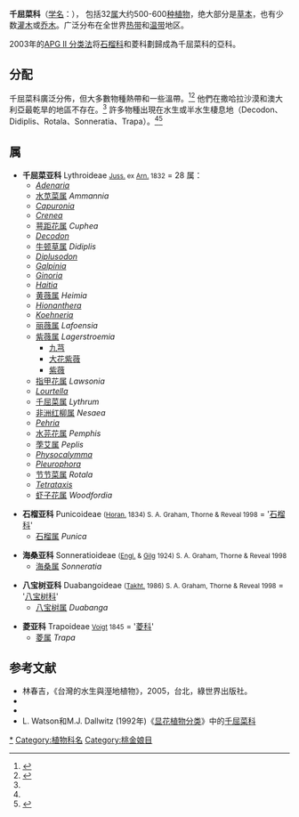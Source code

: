 {{Automatic Taxobox 
| fossil_range = {{fossil range|始新世|現代}}
| image = Lythrum salicaria 20060712 001.jpg
| image_width = 250px
| image_caption = [[千屈菜|千屈菜]] ''Lythrum salicaria'' 
| taxon=Lythraceae
| authority = [[J.St-Hil.|J.St-Hil.]], 1805
| subdivision_ranks = [[亚科|亚科]]
| subdivision = 
}}

'''千屈菜科'''（[[学名|学名]]：{{lang|la|Lythraceae}}）， 包括32[[属|属]]大约500-600[[种|种]][[植物|植物]]，绝大部分是[[草本|草本]]，也有少数[[灌木|灌木]]或[[乔木|乔木]]。广泛分布在全世界[[热带|热带]]和[[温带|温带]]地区。

2003年的[[APG_II_分类法|APG II 分类法]]将[[石榴科|石榴科]]和菱科劃歸成為千屈菜科的亞科。

== 分配 ==
千屈菜科廣泛分佈，但大多數物種熱帶和一些溫帶。<ref name="Stevens 20012">{{cite web|title=Angiosperm Phylogeny Website|url=http://www.mobot.org/mobot/research/apweb/|access-date=15 February 2011|author=Stevens, P.F.|date=2001{{ndash}}2011|archive-date=2016-05-15|archive-url=http://arquivo.pt/wayback/20160515135116/http://www.mobot.org/MOBOT/research/APweb/|dead-url=no}}</ref><ref name="Judd 2008">{{cite book|last=Judd|first=Walter S.|author2=Christopher S. Campbell|author3=Elizabeth A. Kellogg|author3link=Elizabeth Anne Kellogg|author4=Peter F. Stevens|author4-link=Peter F. Stevens|author5=Michael J. Donoghue|title=Plant Systematics: A Phylogenetic Approach|url=https://archive.org/details/plantsystematics0000unse|edition=3rd|year=2008|publisher=Sinauer Associates|location=Sunderland, MA|isbn=978-0-87893-407-2|pages=[https://archive.org/details/plantsystematics0000unse/page/412 412]–414}}</ref> 他們在撒哈拉沙漠和澳大利亞最乾旱的地區不存在。<ref name="Stevens 20012" /> 許多物種出現在水生或半水生棲息地（Decodon、Didiplis、Rotala、Sonneratia、Trapa）。<ref name="Judd 2008" /><ref name="Mabberley 20083">{{cite book|author-link=David Mabberley|last=Mabberley|first=David J.|title=Mabberley's Plant Book: A portable dictionary of plants, their classification and uses|url=https://archive.org/details/mabberleysplantb00mabb|edition=3rd|year=2008|publisher=Cambridge University Press|location=Cambridge|isbn=978-0-521-82071-4|page=[https://archive.org/details/mabberleysplantb00mabb/page/n505 508]}}</ref>

==属==
*'''千屈菜亚科''' Lythroideae <small>[[Antoine_Laurent_de_Jussieu|Juss.]] ex [[Arn.|Arn.]] 1832</small> =  28 属：
**''[[Adenaria|Adenaria]]''
**[[水苋菜属|水苋菜属]] ''Ammannia''
**''[[Capuronia|Capuronia]]''
**''[[Crenea|Crenea]]''
**[[萼距花属|萼距花属]] ''Cuphea''
**''[[Decodon|Decodon]]''
**[[牛顿草属|牛顿草属]] ''Didiplis''
**''[[Diplusodon|Diplusodon]]''
**''[[Galpinia|Galpinia]]''
**''[[Ginoria|Ginoria]]''
**''[[Haitia|Haitia]]''
**[[黄薇属|黄薇属]] ''Heimia''
**''[[Hionanthera|Hionanthera]]''
**''[[Koehneria|Koehneria]]''
**[[丽薇属|丽薇属]] ''Lafoensia''
**[[紫薇属|紫薇属]] ''Lagerstroemia''
***[[九芎|九芎]]
***[[大花紫薇|大花紫薇]]
***[[紫薇|紫薇]]
**[[指甲花属|指甲花属]] ''Lawsonia''
**''[[Lourtella|Lourtella]]''
**[[千屈菜属|千屈菜属]] ''Lythrum''
**[[非洲红柳属|非洲红柳属]] '' Nesaea''
**''[[Pehria|Pehria]]''
**[[水芫花属|水芫花属]] ''Pemphis''
**[[荸艾属|荸艾属]] ''Peplis''
**''[[Physocalymma|Physocalymma]]''
**''[[Pleurophora|Pleurophora]]''
**[[节节菜属|节节菜属]] ''Rotala''
**''[[Tetrataxis|Tetrataxis]]''
**[[虾子花属|虾子花属]] ''Woodfordia''

*'''石榴亚科''' Punicoideae <small>([[Horan.|Horan.]] 1834) S. A. Graham, Thorne & Reveal 1998</small> = '[[石榴科|石榴科]]'
**[[石榴属|石榴属]] ''Punica''

*'''海桑亚科''' Sonneratioideae <small>([[Adolf_Engler|Engl.]] & [[Gilg|Gilg]] 1924) S. A. Graham, Thorne & Reveal 1998</small>
**[[海桑属|海桑属]] ''Sonneratia''

*'''八宝树亚科''' Duabangoideae <small>([[Takht.|Takht.]] 1986) S. A. Graham, Thorne & Reveal 1998</small> = '[[八宝树科|八宝树科]]'
**[[八宝树属|八宝树属]] ''Duabanga''

*'''菱亚科''' Trapoideae <small>[[Voigt|Voigt]] 1845</small> = '[[菱科|菱科]]'
**[[菱属|菱属]] ''Trapa''

== 参考文献 ==
*林春吉，《台灣的水生與溼地植物》，2005，台北，綠世界出版社。
*{{cite journal|author=Graham, S. A., Thorne & Reveal|title=Validation of subfamily names in ''Lythraceae''|journal=Taxon|volume=47|issue=2|pages=435-436|url=http://links.jstor.org/sici?sici=0040-0262%28199805%2947%3A2%3C435%3AVOSNIL%3E2.0.CO%3B2-E|date=May 1998}}
*{{cite journal|author=Little S. A., Stockey R. A., and Keating, R. C.|year=2004|title=''Duabanga''-like leaves from the Middle Eocene Princeton chert and comparative leaf histology of Lythraceae sensu lato|journal=American Journal of Botany|volume=91|pages=1126-1139|url=http://www.amjbot.org/cgi/content/abstract/91/7/1126|access-date=2006-12-29|archive-date=2007-03-10|archive-url=https://web.archive.org/web/20070310224947/http://www.amjbot.org/cgi/content/abstract/91/7/1126|dead-url=no}}
* L. Watson和M.J. Dallwitz (1992年)《[https://web.archive.org/web/20070103200438/http://delta-intkey.com/angio/ 显花植物分类]》中的[https://web.archive.org/web/20050424135704/http://delta-intkey.com/angio/www/lythrace.htm 千屈菜科] 
{{Taxonbar|from=Q156022}}

[[Category:千屈菜科|*]]
[[Category:植物科名|Category:植物科名]]
[[Category:桃金娘目|Category:桃金娘目]]